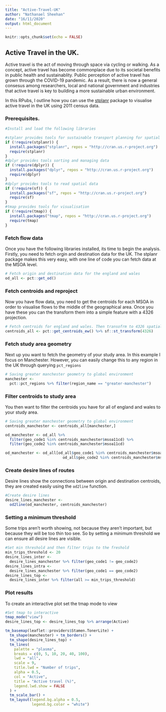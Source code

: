 ```yaml
---
title: "Active-Travel-UK"
author: "Nathanael Sheehan"
date: "16/11/2020"
output: html_document
---
```


```r
knitr::opts_chunk$set(echo = FALSE)
```

## Active Travel in the UK.

Active travel is the act of moving through space via cycling or walking. As a concept, active travel has become commonplace due to its societal benefits in public health and sustainablity. Public perception of active travel has grown through the COVID-19 pandemic. As a result, there is now a general consesus among researchers, local and national government and industries that active travel is key to building a more sustainable urban environment.

In this RPubs, I outline how you can use the <a href="https://cran.r-project.org/web/packages/stplanr/" target="_top"/>stplanr</a> package to visualise active travel in the UK using 2011 census data. 

### Prerequisites.
```r
#Install and load the following libraries

#stplanr provides tools for sustainable transport planning for spatial data
if (!require(stplanr)) {
  install.packages("stplanr", repos = "http://cran.us.r-project.org")
  require(stplanr)
}
#dplyr provides tools sorting and managing data
if (!require(dplyr)) {
  install.packages("dplyr", repos = "http://cran.us.r-project.org")
  require(dplyr)
}
#dplyr provides tools to read spatial data
if (!require(sf)) {
  install.packages("sf", repos = "http://cran.us.r-project.org")
  require(sf)
}
#tmap provides tools for visualisation
if (!require(tmap)) {
  install.packages("tmap", repos = "http://cran.us.r-project.org")
  require(tmap)
}
```

### Fetch flow data
Once you have the following libraries installed, its time to begin the analysis. Firstly, you need to fetch orgin and destination data for the UK. The stplanr package makes this very easy, with one line of code you can fetch data at the MSOA level.
```r
# Fetch origin and destination data for the england and wales
od_all <- pct::get_od()
```

### Fetch centroids and reproject
Now you have flow data, you need to get the centroids for each MSOA in order to visualise flows to the middle of the geographical area. Once you have these you can the transform them into a simple feature with a 4326 projection. 
```r
# Fetch centroids for england and wales. Then transofrm to 4326 spatial projection.
centroids_all <- pct::get_centroids_ew() %>% sf::st_transform(4326)
```

### Fetch study area geometry
Next up you want to fetch the geometry of your study area. In this example I focus on Manchester. However, you can easily change this to any region in the UK through querying ```pct_regions```

```r
# Saving greater manchester geometry to global environment
manchester <-
  pct::pct_regions %>% filter(region_name == "greater-manchester")
```

### Filter centroids to study area
You then want to filter the centroids you have for all of england and wales to your study area. 
```r
# Saving greater manchester geometry to global environment
centroids_manchester <- centroids_all[manchester,]

od_manchester <- od_all %>%
  filter(geo_code1 %in% centroids_manchester$msoa11cd) %>%
  filter(geo_code2 %in% centroids_manchester$msoa11cd)

od_manchester <- od_all[od_all$geo_code1 %in% centroids_manchester$msoa11cd &
                          od_all$geo_code2 %in% centroids_manchester$msoa11cd,]

```

### Create desire lines of routes
Desire lines show the connections between origin and destination centroids, they are created easily using the ```od2line``` function.
```r
#Create desire lines
desire_lines_manchester <-
  od2line(od_manchester, centroids_manchester)
```

### Setting a minimum threshold 
Some trips aren't worth showing, not because they aren't important, but because they will be too thin too see. So by setting a minimum threshold we can ensure all desire lines are visible.
```r
#Set min threshold and then filter trips to the freshold
min_trips_threshold <- 20
desire_lines_inter <-
  desire_lines_manchester %>% filter(geo_code1 != geo_code2)
desire_lines_intra <-
  desire_lines_manchester %>% filter(geo_code1 == geo_code2)
desire_lines_top <-
  desire_lines_inter %>% filter(all >= min_trips_threshold)

```

### Plot results
To create an interactive plot set the tmap mode to view
```r
#Set tmap to interactive
tmap_mode("view")
desire_lines_top <- desire_lines_top %>% arrange(Active)
```



```r
tm_basemap(leaflet::providers$Stamen.TonerLite) +
  tm_shape(manchester) + tm_borders() +
  tm_shape(desire_lines_top) +
  tm_lines(
    palette = "plasma",
    breaks = c(0, 5, 10, 20, 40, 100),
    lwd = "all",
    scale = 9,
    title.lwd = "Number of trips",
    alpha = 0.5,
    col = "Active",
    title = "Active travel (%)",
    legend.lwd.show = FALSE
  ) +
  tm_scale_bar() +
  tm_layout(legend.bg.alpha = 0.5,
            legend.bg.color = "white")
```


